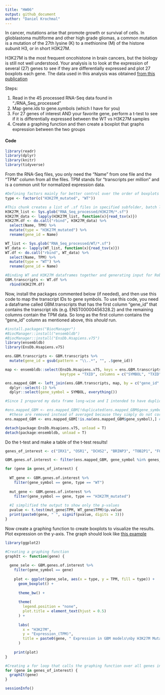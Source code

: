 ---
title: "HW06"
output: github_document
author: "Daniel Krochmal"
---

In cancer, mutations arise that promote growth or survival of cells. In glioblastoma multiforme and other high grade gliomas, a common mutation is a mutation of the 27th lysine (K) to a methionine (M) of the histone subunit H3, or in short H3K27M. 

H3K27M is the most frequent oncohistone in brain cancers, but the biology is still not well understood. Your analysis is to look at the expression of several (27) genes to see if they are differentially expressed and plot 27 boxplots each gene. The data used in this analysis was obtained [from this publication](https://pubmed.ncbi.nlm.nih.gov/31085178/) 

Steps: 

  1. Read in the 45 processed RNA-Seq data found in "./RNA_Seq_processed"
  2. Map gene.ids to gene.symbols (which I have for you)
  3. For 27 genes of interest AND your favorite gene, perform a t-test to see if it is differentially expressed between the WT vs H3K27M samples
  4. Create a graphing function and then create a boxplot that graphs expression between the two groups
  
#### Code

``` {r load packages, echo = FALSE, message = FALSE}
library(readr)
library(dplyr)
library(knitr)
library(tidyverse)
```


From the RNA-Seq files, you only need the "Name" from one file and the "TPM" column from all the files. TPM stands for "transcripts per million" and is a common unit for normalized expression data.

```{r load in data, message = FALSE}

#Defining factors mainly for better control over the order of boxplots later on
type <- factor(c("H3K27M_mutated", "WT"))

#This chunk creates a list of .sf files in specified subfolder, batch loads them in, binds them together and applies "H3K27M_mutated" or "WT" factor to the values
H3K27M_list <- Sys.glob("RNA_Seq_processed/H3K27M/*.sf")
H3K27M_data <- lapply(H3K27M_list, function(x){read_tsv(x)})
H3K27M.df <- do.call("rbind", H3K27M_data) %>%
  select(Name, TPM) %>%
  mutate(type = "H3K27M_mutated") %>%
  rename(gene_id = Name)

WT_list <- Sys.glob("RNA_Seq_processed/WT/*.sf")
WT_data <- lapply(WT_list, function(x){read_tsv(x)})
WT.df <- do.call("rbind", WT_data) %>%
  select(Name, TPM) %>%
  mutate(type = "WT") %>%
  rename(gene_id = Name)

#Binding WT and H3K27M dataframes together and generating input for Robert's script
GBM.transcripts <- WT.df %>%
  rbind(H3K27M.df)

```

Now, install the packages commented below (if needed), and then use this code to map the transcript IDs to gene symbols. To use this code, you need a dataframe called GBM.transcripts that has the first column "gene_id" that contains the transcript ids (e.g. ENST00000456328.2) and the remaining columns contain the TPM data. So long as the first column contains the "gene_id" column as mentioned above, this *should* run. 

```{r map gene.ids to gene.symbols using ensembldb, message = FALSE}

#install.packages("BiocManager")
#BiocManager::install("ensembldb")
#BiocManager::install("EnsDb.Hsapiens.v75")
library(ensembldb)
library(EnsDb.Hsapiens.v75)

ens.GBM.transcripts <- GBM.transcripts %>% 
  mutate(gene_id = gsub(pattern = "\\..*", "", .$gene_id))

map <- ensembldb::select(EnsDb.Hsapiens.v75, keys = ens.GBM.transcripts$gene_id,
                         keytype = "TXID", columns = c("SYMBOL", "TXID"))

ens.mapped_GBM <- left_join(ens.GBM.transcripts, map, by = c("gene_id" = "TXID")) %>% 
  dplyr::select(-1) %>% 
  dplyr::select(gene_symbol = SYMBOL, everything())

#Since I prepared my data frame long-wise and I intended to have duplicated gene symbols (each duplicate has their own TPM values assigned), I'm commenting out the line below

#ens.mapped_GBM <- ens.mapped_GBM[!duplicated(ens.mapped_GBM$gene_symbol),] #remove duplicated gene symbols
  #these are removed instead of averaged because they simply do not correlate particularly well. 
ens.mapped_GBM <- ens.mapped_GBM[!is.na(ens.mapped_GBM$gene_symbol),] #remove NA values

```

```{r detach packages}

detach(package:EnsDb.Hsapiens.v75, unload = T)
detach(package:ensembldb, unload = T)

```

Do the t-test and make a table of the t-test results!

```{r t.test for difference between a bunch of genes}

genes_of_interest <- c("IRX1", "OSR1", "DCHS2", "BRINP3", "TOB2P1", "FOXD1", "ZFPM2", "GLB1", "ALG5", "TRIM4", "ADARB2", "PCDHGA11", "IDH1", "EGFR", "MGMT", "TERT", "PTEN", "TP53", "RB1", "PTEN", "ATRX", "PDGFRA", "PIK3CA", "MICA", "CDKN2A", "EZH2", "BRD2", "RN7SL2") #added RN7SL2

GBM.genes.of.interest <- filter(ens.mapped_GBM, gene_symbol %in% genes_of_interest)

for (gene in genes_of_interest) {
  
  WT_gene <- GBM.genes.of.interest %>%
    filter(gene_symbol == gene, type == "WT")
  
  mut_gene <- GBM.genes.of.interest %>%
    filter(gene_symbol == gene, type == "H3K27M_mutated")
  
  #I simplified the output to show only the p-values
  pvalue <- t.test(mut_gene$TPM, WT_gene$TPM)$p.value
  print(paste0(gene, " ", signif(pvalue, digits = 3)))
}
```



Now create a graphing function to create boxplots to visualize the results. Plot expression on the y-axis. The graph should look like [this example](IRX1_example.png)

```{r create a graphing function}
library(ggplot2)

#Creating a graphing function
graphIt <- function(gene) {
  
  gene_sele <- GBM.genes.of.interest %>%
    filter(gene_symbol == gene)
  
    plot <- ggplot(gene_sele, aes(x = type, y = TPM, fill = type)) +
      geom_boxplot() +
      
      theme_bw() +
      
      theme(
        legend.position = "none",
        plot.title = element_text(hjust = 0.5)
      ) +
      
      labs(
        x = "H3K27M",
        y = "Expression_(TPM)",
        title = paste0(gene, " Expression in GBM models\nby H3K27M Mutated or WT Status")
      )
    
    print(plot)
}

#Creating a for loop that calls the graphing function over all genes in genes_of_interest vector
for (gene in genes_of_interest) {
  graphIt(gene)
}

```


```{r reproducibility}
sessionInfo()
```

